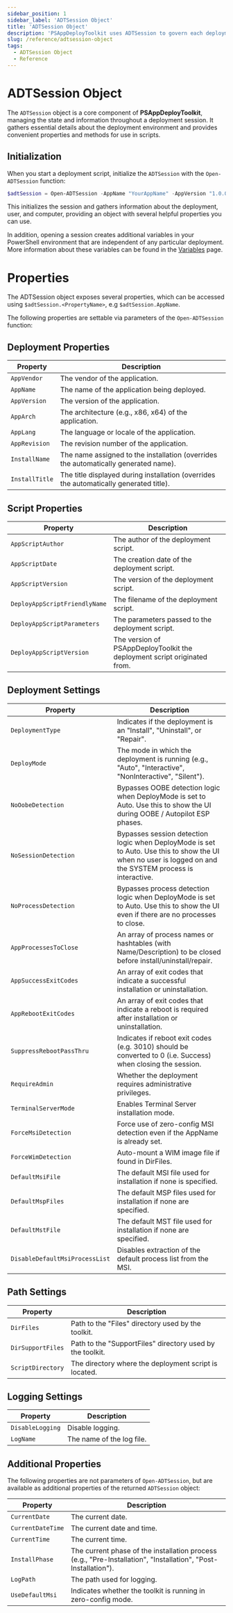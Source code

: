 ```yaml
---
sidebar_position: 1
sidebar_label: 'ADTSession Object'
title: 'ADTSession Object'
description: 'PSAppDeployToolkit uses ADTSession to govern each deployment. You can find more information here'
slug: /reference/adtsession-object
tags:
  - ADTSession Object
  - Reference
---
```


# ADTSession Object

The `ADTSession` object is a core component of **PSAppDeployToolkit**, managing the state and information throughout a deployment session. It gathers essential details about the deployment environment and provides convenient properties and methods for use in scripts.

## Initialization

When you start a deployment script, initialize the `ADTSession` with the `Open-ADTSession` function:

```powershell
$adtSession = Open-ADTSession -AppName "YourAppName" -AppVersion "1.0.0" -AppVendor "YourVendor" -DeploymentType "Install" -SessionState $ExecutionContext.SessionState -PassThru
```

This initializes the session and gathers information about the deployment, user, and computer, providing an object with several helpful properties you can use.

In addition, opening a session creates additional variables in your PowerShell environment that are independent of any particular deployment. More information about these variables can be found in the [Variables](./variables.mdx) page.

# Properties

The ADTSession object exposes several properties, which can be accessed using `$adtSession.<PropertyName>`, e.g `$adtSession.AppName`.

The following properties are settable via parameters of the `Open-ADTSession` function:

## Deployment Properties

| **Property**          | **Description**                                                                        |
|-----------------------|----------------------------------------------------------------------------------------|
| `AppVendor`           | The vendor of the application.                                                         |
| `AppName`             | The name of the application being deployed.                                            |
| `AppVersion`          | The version of the application.                                                        |
| `AppArch`             | The architecture (e.g., x86, x64) of the application.                                  |
| `AppLang`             | The language or locale of the application.                                             |
| `AppRevision`         | The revision number of the application.                                                |
| `InstallName`         | The name assigned to the installation (overrides the automatically generated name).    |
| `InstallTitle`        | The title displayed during installation (overrides the automatically generated title). |

## Script Properties

| **Property**                  | **Description**                                                          |
|-------------------------------|--------------------------------------------------------------------------|
| `AppScriptAuthor`             | The author of the deployment script.                                     |
| `AppScriptDate`               | The creation date of the deployment script.                              |
| `AppScriptVersion`            | The version of the deployment script.                                    |
| `DeployAppScriptFriendlyName` | The filename of the deployment script.                                   |
| `DeployAppScriptParameters`   | The parameters passed to the deployment script.                          |
| `DeployAppScriptVersion`      | The version of PSAppDeployToolkit the deployment script originated from. |

## Deployment Settings

| **Property**                   | **Description**                                                                                                                                           |
|--------------------------------|-----------------------------------------------------------------------------------------------------------------------------------------------------------|
| `DeploymentType`               | Indicates if the deployment is an "Install", "Uninstall", or "Repair".                                                                                    |
| `DeployMode`                   | The mode in which the deployment is running (e.g., "Auto", "Interactive", "NonInteractive", "Silent").                                                    |
| `NoOobeDetection`              | Bypasses OOBE detection logic when DeployMode is set to Auto. Use this to show the UI during OOBE / Autopilot ESP phases.                                 |
| `NoSessionDetection`           | Bypasses session detection logic when DeployMode is set to Auto. Use this to show the UI when no user is logged on and the SYSTEM process is interactive. |
| `NoProcessDetection`           | Bypasses process detection logic when DeployMode is set to Auto. Use this to show the UI even if there are no processes to close.                         |
| `AppProcessesToClose`          | An array of process names or hashtables (with Name/Description) to be closed before install/uninstall/repair.                                             |
| `AppSuccessExitCodes`          | An array of exit codes that indicate a successful installation or uninstallation.                                                                         |
| `AppRebootExitCodes`           | An array of exit codes that indicate a reboot is required after installation or uninstallation.                                                           |
| `SuppressRebootPassThru`       | Indicates if reboot exit codes (e.g. 3010) should be converted to 0 (i.e. Success) when closing the session.                                              |
| `RequireAdmin`                 | Whether the deployment requires administrative privileges.                                                                                                |
| `TerminalServerMode`           | Enables Terminal Server installation mode.                                                                                                                |
| `ForceMsiDetection`            | Force use of zero-config MSI detection even if the AppName is already set.                                                                                |
| `ForceWimDetection`            | Auto-mount a WIM image file if found in DirFiles.                                                                                                         |
| `DefaultMsiFile`               | The default MSI file used for installation if none is specified.                                                                                          |
| `DefaultMspFiles`              | The default MSP files used for installation if none are specified.                                                                                        |
| `DefaultMstFile`               | The default MST file used for installation if none are specified.                                                                                         |
| `DisableDefaultMsiProcessList` | Disables extraction of the default process list from the MSI.                                                                                             |

## Path Settings

| **Property**    | **Description**                                             |
|-----------------|-------------------------------------------------------------|
| `DirFiles`        | Path to the "Files" directory used by the toolkit.        |
| `DirSupportFiles` | Path to the "SupportFiles" directory used by the toolkit. |
| `ScriptDirectory` | The directory where the deployment script is located.     |

## Logging Settings

| **Property**     | **Description**           |
|------------------|---------------------------|
| `DisableLogging` | Disable logging.          |
| `LogName`        | The name of the log file. |

## Additional Properties

The following properties are not parameters of `Open-ADTSession`, but are available as additional properties of the returned `ADTSession` object:

| **Property**      | **Description**                                                                                                |
|-------------------|----------------------------------------------------------------------------------------------------------------|
| `CurrentDate`     | The current date.                                                                                              |
| `CurrentDateTime` | The current date and time.                                                                                     |
| `CurrentTime`     | The current time.                                                                                              |
| `InstallPhase`    | The current phase of the installation process (e.g., "Pre-Installation", "Installation", "Post-Installation"). |
| `LogPath`         | The path used for logging.                                                                                     |
| `UseDefaultMsi`   | Indicates whether the toolkit is running in zero-config mode.                                                  |
